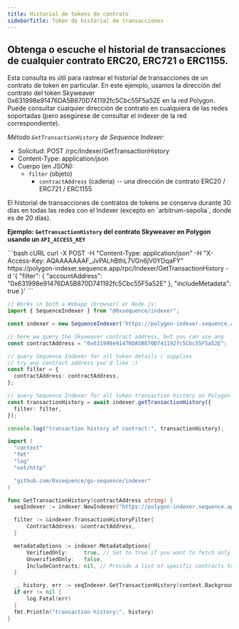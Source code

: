 ```yaml
---
title: Historial de tokens de contrato
sidebarTitle: Token de historial de transacciones
---
```


## Obtenga o escuche el historial de transacciones de cualquier contrato ERC20, ERC721 o ERC1155.
Esta consulta es útil para rastrear el historial de transacciones de un contrato de token en particular.
En este ejemplo, usamos la dirección del contrato del token Skyweaver 0x631998e91476DA5B870D741192fc5Cbc55F5a52E
en la red Polygon. Puede consultar cualquier dirección de contrato en cualquiera de las redes soportadas (pero
asegúrese de consultar el indexer de la red correspondiente).

_Método `GetTransactionHistory` de Sequence Indexer:_
- Solicitud: POST /rpc/Indexer/GetTransactionHistory
- Content-Type: application/json
- Cuerpo (en JSON):
  - `filter` (objeto)
    - `contractAddress` (cadena) -- una dirección de contrato ERC20 / ERC721 / ERC1155

<Note>
  El historial de transacciones de contratos de tokens se conserva durante 30 días en todas las redes con el Indexer (excepto en `arbitrum-sepolia`, donde es de 20 días).
</Note>

**Ejemplo: `GetTransactionHistory` del contrato Skyweaver en Polygon usando un `API_ACCESS_KEY`**

<CodeGroup>
  ```bash cURL
  curl -X POST -H "Content-Type: application/json" -H "X-Access-Key: AQAAAAAAAF_JvPALhBthL7VGn6jV0YDqaFY" https://polygon-indexer.sequence.app/rpc/Indexer/GetTransactionHistory -d '{ "filter": { "accountAddress": "0x631998e91476DA5B870D741192fc5Cbc55F5a52E" }, "includeMetadata": true }'
  ```

  ```typescript Typescript
  // Works in both a Webapp (browser) or Node.js:
  import { SequenceIndexer } from "@0xsequence/indexer";

  const indexer = new SequenceIndexer('https://polygon-indexer.sequence.app', 'AQAAAAAAAF_JvPALhBthL7VGn6jV0YDqaFY')

  // here we query the Skyweaver contract address, but you can use any
  const contractAddress = "0x631998e91476DA5B870D741192fc5Cbc55F5a52E";

  // query Sequence Indexer for all token details / supplies
  // try any contract address you'd like :)
  const filter = {
    contractAddress: contractAddress,
  };

  // query Sequence Indexer for all token transaction history on Polygon
  const transactionHistory = await indexer.getTransactionHistory({
    filter: filter,
  });

  console.log("transaction history of contract:", transactionHistory);
  ```

  ```go Go
  import (
  	"context"
  	"fmt"
  	"log"
  	"net/http"

  	"github.com/0xsequence/go-sequence/indexer"
  )

  func GetTransactionHistory(contractAddress string) {
  	seqIndexer := indexer.NewIndexer("https://polygon-indexer.sequence.app", "AQAAAAAAAF_JvPALhBthL7VGn6jV0YDqaFY")

  	filter := &indexer.TransactionHistoryFilter{
  		ContractAddress: &contractAddress,
  	}

  	metadataOptions := indexer.MetadataOptions{
  		VerifiedOnly:     true, // Set to true if you want to fetch only verified contracts
  		UnverifiedOnly:   false,
  		IncludeContracts: nil, // Provide a list of specific contracts to include, if any
  	}

  	_, history, err := seqIndexer.GetTransactionHistory(context.Background(), filter, nil, nil, &metadataOptions)
  	if err != nil {
  		log.Fatal(err)
  	}
  	fmt.Println("transaction history:", history)
  }
  ```
</CodeGroup>